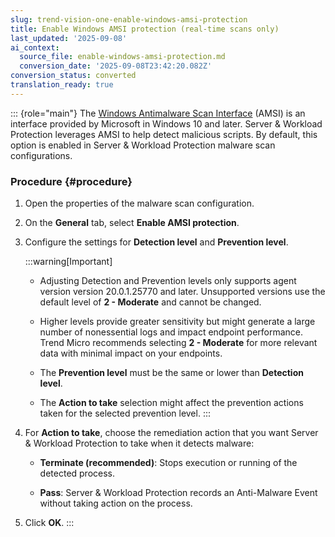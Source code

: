 ```yaml
---
slug: trend-vision-one-enable-windows-amsi-protection
title: Enable Windows AMSI protection (real-time scans only)
last_updated: '2025-09-08'
ai_context:
  source_file: enable-windows-amsi-protection.md
  conversion_date: '2025-09-08T23:42:20.082Z'
conversion_status: converted
translation_ready: true
---
```


::: {role="main"}
The [Windows Antimalware Scan Interface](https://docs.microsoft.com/en-us/windows/win32/amsi/antimalware-scan-interface-portal) (AMSI) is an interface provided by Microsoft in Windows 10 and later. Server & Workload Protection leverages AMSI to help detect malicious scripts. By default, this option is enabled in Server & Workload Protection malware scan configurations.

### Procedure {#procedure}

1.  Open the properties of the malware scan configuration.

2.  On the **General** tab, select **Enable AMSI protection**.

3.  Configure the settings for **Detection level** and **Prevention level**.

    :::warning[Important]

    - Adjusting Detection and Prevention levels only supports agent version version 20.0.1.25770 and later. Unsupported versions use the default level of **2 - Moderate** and cannot be changed.

    - Higher levels provide greater sensitivity but might generate a large number of nonessential logs and impact endpoint performance. Trend Micro recommends selecting **2 - Moderate** for more relevant data with minimal impact on your endpoints.

    - The **Prevention level** must be the same or lower than **Detection level**.

    - The **Action to take** selection might affect the prevention actions taken for the selected prevention level.
    :::

4.  For **Action to take**, choose the remediation action that you want Server & Workload Protection to take when it detects malware:

    - **Terminate (recommended)**: Stops execution or running of the detected process.

    - **Pass**: Server & Workload Protection records an Anti-Malware Event without taking action on the process.

5.  Click **OK**.
:::
